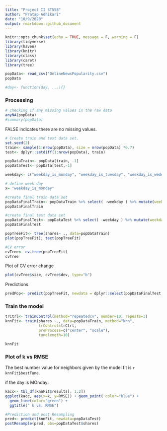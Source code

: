 ```yaml
---
title: "Project II ST558"
author: "Pratap Adhikari"
date: "10/9/2020"
output: rmarkdown::github_document
---
```


```r
knitr::opts_chunk$set(echo = TRUE, message = F, warning = F)
library(tidyverse)
library(haven)
library(knitr)
library(class)
library(caret)
library(tree)
```


```r
popData<- read_csv("OnlineNewsPopularity.csv")
popData

```


```r
#day<- function(day, ...){}

```


### Processing

```r
# checking if any missing values in the raw data
anyNA(popData)
#summary(popData)
```
FALSE indicates there are no missing values.




```r
# Create train and test data set.
set.seed(2)
train<- sample(1:nrow(popData), size = nrow(popData) *0.7)
test<- dplyr::setdiff(1:nrow(popData), train)

popDataTrain<- popData[train, -1]
popDataTest<- popData[test,-1]
```


```r
weekday<- c("weekday_is_monday", "weekday_is_tuesday", "weekday_is_wednesday", "weekday_is_thursday", "weekday_is_friday", "weekday_is_saturday", "weekday_is_sunday", "is_weekend" )

# define week day 
x= "weekday_is_monday"

#create final train data set
popDataFinalTrain<- popDataTrain %>% select( -weekday ) %>% mutate(week_day= x)
popDataFinalTrain

#create final test data set
popDataFinalTest<- popDataTest %>% select( -weekday ) %>% mutate(weekday_is_monday= x)
popDataFinalTest
```




```r
popTreeFit<- tree(shares~ ., data=popDataTrain)
plot(popTreeFit); text(popTreeFit)

```


```r
#CV error
cvTree<- cv.tree(popTreeFit)
cvTree

```



Plot of CV error change
```r
plot(cvTree$size, cvTree$dev, type="b")

```


Predictions
```r
predPop<- predict(popTreeFit, newdata = dplyr::select(popDataFinalTest, -shares))

```
















#########################################################






### Train the model 

```r
trCtrl<- trainControl(method="repeatedcv", number=10, repeats=3)
knnFit<- train(shares ~., data=popDataTrain, method="knn",
               trControl=trCtrl,
               preProcess=c("center", "scale"),
               tunelength=10)

knnFit
```

### Plot of k vs RMSE

The best number value for neighbors given by the model fit is `r knnFit$bestTune`.


if the day is MOnday:
```r


kacc<- tbl_df(knnFit$results[, 1:2])
ggplot(kacc, aes(x=k, y=RMSE)) + geom_point( color="blue") +
  geom_line(color="green") +
  ggtitle(" k vs. RMSE")
```






```r
#Prediction and post Resampling
pred<- predict(knnFit, newdata=popDataTest)
postResample(pred, obs=popDataTest$shares)

```
















